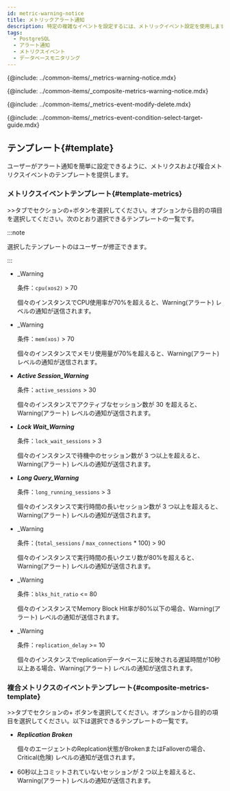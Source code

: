 ```yaml
---
id: metric-warning-notice
title: メトリックアラート通知
description: 特定の複雑なイベントを設定するには、メトリックイベント設定を使用します。
tags:
  - PostgreSQL
  - アラート通知
  - メトリクスイベント
  - データベースモニタリング
---
```



<Note product='PostgreSQL' link='../postgresql-v1/metric-warning-notice' />

{@include: ../common-items/_metrics-warning-notice.mdx} 

{@include: ../common-items/_composite-metrics-warning-notice.mdx}

{@include: ../common-items/_metrics-event-modify-delete.mdx}

{@include: ../common-items/_metrics-event-condition-select-target-guide.mdx}

## テンプレート{#template}

ユーザーがアラート通知を簡単に設定できるように、メトリクスおよび複合メトリクスイベントのテンプレートを提供します。

### メトリクスイベントテンプレート{#template-metrics}

<Cmdname sid="event_statistic" className="uitext" />&gt;<Cmdname sid="event_setting" className="uitext" />&gt;<Cmdname sid="metrics" className="uitext" />タブで<Cmdname sid="metrics" className="uitext" />セクションの<span class="uitext">+</span><Cmdname sid="add_notification" className="uitext" />ボタンを選択してください。<Cmdname sid="template" className="uitext" />オプションから目的の項目を選択してください。次のとおり選択できるテンプレートの一覧です。

:::note

選択したテンプレートの<Cmdname sid="metrics_event_rules" className="uitext" />はユーザーが修正できます。

:::

- <p><Cmdname sid="cpu_usage" className="uitext" /><span class="uitext">_Warning</span></p>

  条件：`cpu(xos2)` > 70

  個々のインスタンスでCPU使用率が70%を超えると、<span class='slow'>Warning</span>(アラート) レベルの通知が送信されます。

- <p><Cmdname sid="memory_usage" className="uitext" /><span class="uitext">_Warning</span></p>

  条件：`mem(xos)` > 70

  個々のインスタンスでメモリ使用量が70%を超えると、<span class='slow'>Warning</span>(アラート) レベルの通知が送信されます。

- **_Active Session_Warning_**

  条件：`active_sessions` > 30

  個々のインスタンスでアクティブなセッション数が 30 を超えると、<span class='slow'>Warning</span>(アラート) レベルの通知が送信されます。

- **_Lock Wait_Warning_**

  条件：`lock_wait_sessions` > 3

  個々のインスタンスで待機中のセッション数が 3 つ以上を超えると、<span class='slow'>Warning</span>(アラート) レベルの通知が送信されます。

- **_Long Query_Warning_**

  条件：`long_running_sessions` > 3

  個々のインスタンスで実行時間の長いセッション数が 3 つ以上を超えると、<span class='slow'>Warning</span>(アラート) レベルの通知が送信されます。

- <p><Cmdname sid="TTL07136" className="uitext" /><span class="uitext">_Warning</span></p>

  条件：(`total_sessions` / `max_connections` \* 100) > 90

  個々のインスタンスで実行時間の長いクエリ数が80%を超えると、<span class='slow'>Warning</span>(アラート) レベルの通知が送信されます。

- <p><Cmdname sid="TTL07137" className="uitext" /><span class="uitext">_Warning</span></p>

  条件：`blks_hit_ratio` \<= 80

  個々のインスタンスでMemory Block Hit率が80%以下の場合、<span class='slow'>Warning</span>(アラート) レベルの通知が送信されます。

- <p><Cmdname sid="TTL07138" className="uitext" /><span class="uitext">_Warning</span></p>

  条件：`replication_delay` >= 10

  個々のインスタンスでreplicationデータベースに反映される遅延時間が10秒以上ある場合、<span class='slow'>Warning</span>(アラート) レベルの通知が送信されます。

### 複合メトリクスのイベントテンプレート{#composite-metrics-template}

<Cmdname sid="event_statistic" className="uitext" />&gt;<Cmdname sid="event_setting" className="uitext" />&gt;<Cmdname sid="metrics" className="uitext" />タブで<Cmdname sid="composite_metrics" className="uitext" />セクションの<span class="uitext">+</span> <Cmdname sid="add_notification" className="uitext" />ボタンを選択してください。<Cmdname sid="template" className="uitext" />オプションから目的の項目を選択してください。以下は選択できるテンプレートの一覧です。

- **_Replication Broken_**

  個々のエージェントのReplcation状態がBrokenまたはFalloverの場合、<span class='vslow'>Critical</span>(危険) レベルの通知が送信されます。

- <p><Cmdname sid="TTL07141" className="uitext" /></p>

  60秒以上コミットされていないセッションが 2 つ以上を超えると、<span class='slow'>Warning</span>(アラート) レベルの通知が送信されます。
